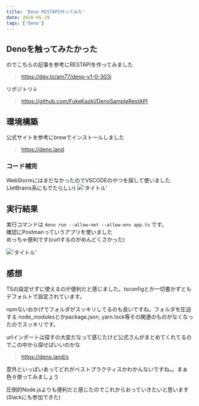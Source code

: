 ```yaml
---
title: 'Deno RESTAPI作ってみた'
date: 2020-05-29
tags: ['Deno']
---
```


## Denoを触ってみたかった

のでこちらの記事を参考にRESTAPIを作ってみました

> https://dev.to/am77/deno-v1-0-303j

リポジトリ↓

> https://github.com/FukeKazki/DenoSampleRestAPI

## 環境構築

公式サイトを参考にbrewでインストールしました

> https://deno.land

### コード補完

WebStormにはまだなかったのでVSCODEのやつを探して使いました.(JetBrains系にもでたらしい)
!['タイトル'](https://i.gyazo.com/b7a15232a6e5f438f26e53025c79b6bc.png)

## 実行結果

実行コマンドは `deno run --allow-net --allow-env app.ts` です。\
確認にPostmanっていうアプリを使いました\
めっちゃ便利です(curlするのがめんどくさかった)

!['タイトル'](https://i.gyazo.com/46bb691ba3370112dd3b629735834b49.png)

## 感想

TSの設定せずに使えるのが便利だと感じました。tsconfigとか一切書かずともデフォルトで設定されています。

npmないおかげでフォルダがスッキリしてるのも良いですね。フォルダを圧迫する node_modulesとかpackage.json,
yarn.lock等その関連のものがなくなったのでスッキリです。

urlインポートは探すの大変だなって感じたけど公式さんがまとめてくれてるのでこの中から探せばいいのかな

> https://deno.land/x

意外といっぱいあってどれがベストプラクティスかわかんないですね。。まぁ色々使ってみましょう

圧倒的Node.jsよりも便利だと感じたのでこれからおっていきたいと思います(Slackにも参加できた)

